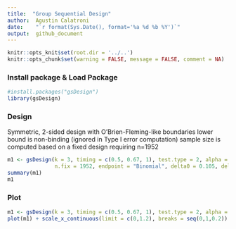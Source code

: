 ```yaml
---
title:  "Group Sequential Design"
author:  Agustin Calatroni
date:    "`r format(Sys.Date(), format='%a %d %b %Y')`"
output:  github_document
---
```


```r
knitr::opts_knit$set(root.dir = '../..') 
knitr::opts_chunk$set(warning = FALSE, message = FALSE, comment = NA)
```

### Install package & Load Package
```r
#install.packages("gsDesign")
library(gsDesign)
```

### Design
Symmetric, 2-sided design with O'Brien-Fleming-like boundaries lower bound is non-binding 
(ignored in Type I error computation) sample size is computed based on a fixed design requiring n=1952

```r
m1 <- gsDesign(k = 3, timing = c(0.5, 0.67, 1), test.type = 2, alpha = 0.05, beta = 0.2, sfu = "OF", 
               n.fix = 1952, endpoint = "Binomial", delta0 = 0.105, delta1 = 0.069)
summary(m1)
m1
```

### Plot
```r
m1 <- gsDesign(k = 3, timing = c(0.5, 0.67, 1), test.type = 2, alpha = 0.05, beta = 0.2, sfu = "OF")
plot(m1) + scale_x_continuous(limit = c(0,1.2), breaks = seq(0,1,0.2))
```

